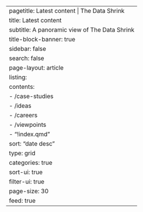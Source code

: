 ---
pagetitle: Latest content | The Data Shrink
title: Latest content
subtitle: A panoramic view of The Data Shrink 
title-block-banner: true
sidebar: false
search: false
page-layout: article  
listing:
  contents: 
  - /case-studies
  - /ideas
  - /careers
  - /viewpoints
  - "!index.qmd"
  sort: "date desc"
  type: grid
  categories: true
  sort-ui: true
  filter-ui: true
  page-size: 30
  feed: true
---